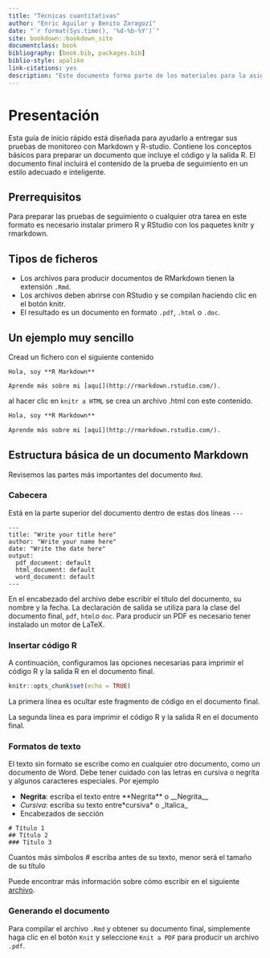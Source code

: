 ```yaml
--- 
title: "Técnicas cuantitativas"
author: "Enric Aguilar y Benito Zaragozí"
date: "`r format(Sys.time(), '%d-%b-%Y')`"
site: bookdown::bookdown_site
documentclass: book
bibliography: [book.bib, packages.bib]
biblio-style: apalike
link-citations: yes
description: "Este documento forma parte de los materiales para la asignatura 'Técnicas cuantitativas' del Máster universitario en planificación, gobernanza y liderazgo territorial"
---
```


# Presentación
Esta guía de inicio rápido está diseñada para ayudarlo a entregar sus pruebas de monitoreo con Markdown y R-studio. Contiene los conceptos básicos para preparar un documento que incluye el código y la salida R. El documento final incluirá el contenido de la prueba de seguimiento en un estilo adecuado e inteligente. 

## Prerrequisitos
Para preparar las pruebas de seguimiento o cualquier otra tarea en este formato es necesario instalar primero R y RStudio con los paquetes knitr y rmarkdown.

## Tipos de ficheros

- Los archivos para producir documentos de RMarkdown tienen la extensión `.Rmd`.
- Los archivos deben abrirse con RStudio y se compilan haciendo clic en el botón knitr.
- El resultado es un documento en formato `.pdf`, `.html` o `.doc`.

## Un ejemplo muy sencillo

Cread un fichero con el siguiente contenido

```
Hola, soy **R Markdown**

Aprende más sobre mi [aquí](http://rmarkdown.rstudio.com/).
```

al hacer clic en `knitr a HTML` se crea un archivo .html con este contenido.

```html
Hola, soy **R Markdown**

Aprende más sobre mi [aquí](http://rmarkdown.rstudio.com/).
```

## Estructura básica de un documento Markdown
Revisemos las partes más importantes del documento `Rmd`.

### Cabecera
Está en la parte superior del documento dentro de estas dos líneas `---`

```
---
title: "Write your title here"
author: "Write your name here"
date: "Write the date here"
output:
  pdf_document: default
  html_document: default
  word_document: default
---
```

En el encabezado del archivo debe escribir el título del documento, su nombre y la fecha. La declaración de salida se utiliza para la clase del documento final, `pdf`, `html`o `doc`. Para producir un PDF es necesario tener instalado un motor de LaTeX.

### Insertar código R
A continuación, configuramos las opciones necesarias para imprimir el código R y la salida R en el documento final.

```r
knitr::opts_chunk$set(echo = TRUE)
```

La primera línea es ocultar este fragmento de código en el documento final.

La segunda línea es para imprimir el código R y la salida R en el documento final. 

### Formatos de texto
El texto sin formato se escribe como en cualquier otro documento, como un documento de Word. Debe tener cuidado con las letras en cursiva o negrita y algunos caracteres especiales. Por ejemplo

- **Negrita**: escriba el texto entre \*\*Negrita\*\* o \_\_Negrita\_\_
- *Cursiva*: escriba su texto entre\*cursiva\* o \_Italica\_
- Encabezados de sección

```
# Título 1
## Título 2
### Título 3
```

Cuantos más símbolos \# escriba antes de su texto, menor será el tamaño de su título

Puede encontrar más información sobre cómo escribir en el siguiente [archivo](https://rstudio.com/wp-content/uploads/2015/02/rmarkdown-cheatsheet.pdf).

### Generando el documento

Para compilar el archivo `.Rmd` y obtener su documento final, simplemente haga clic en el botón `Knit` y seleccione `Knit a PDF` para producir un archivo `.pdf`.
